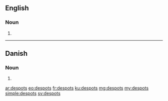 ==English==

===Noun===
{{head|en|plural}}

# {{plural of|despot|lang=en|nocat=1}}

----

==Danish==

===Noun===
{{head|da|noun form|g=c}}

# {{genitive singular indefinite of|despot|lang=da}}

[[ar:despots]]
[[eo:despots]]
[[fr:despots]]
[[ku:despots]]
[[mg:despots]]
[[my:despots]]
[[simple:despots]]
[[sv:despots]]